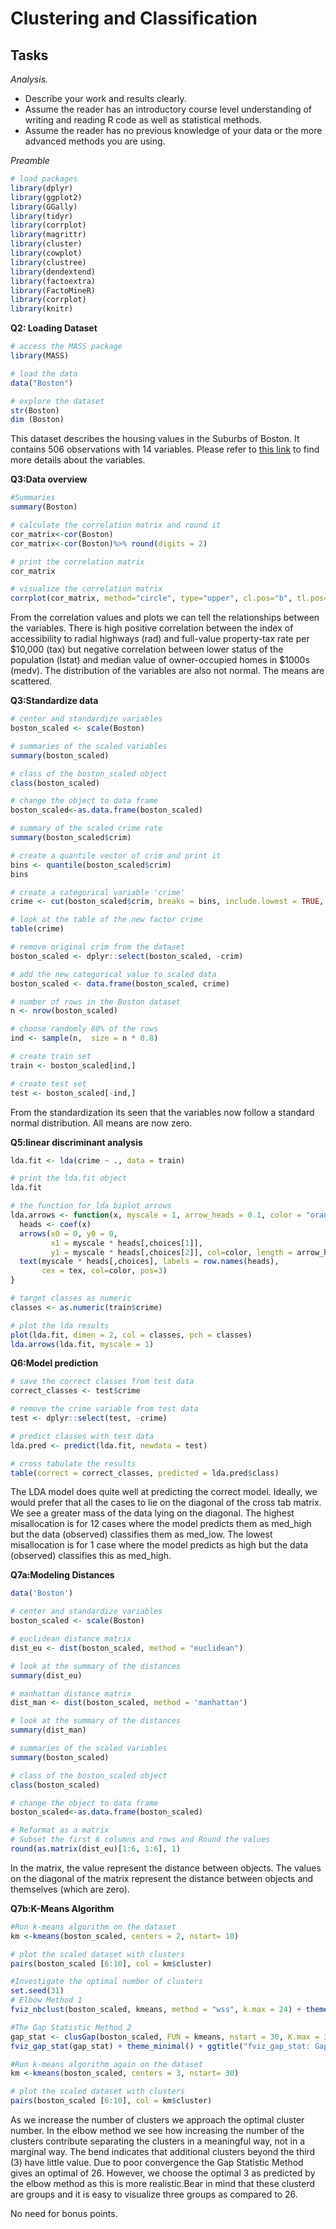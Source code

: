 # Clustering and Classification
## Tasks

*Analysis.*

- Describe your work and results clearly. 
- Assume the reader has an introductory course level understanding of writing and reading R code as well as statistical methods.
- Assume the reader has no previous knowledge of your data or the more advanced methods you are using.

*Preamble*
```r
# load packages
library(dplyr)
library(ggplot2)
library(GGally)
library(tidyr)
library(corrplot)
library(magrittr)
library(cluster)
library(cowplot)
library(clustree)
library(dendextend)
library(factoextra)
library(FactoMineR)
library(corrplot)
library(knitr)
`````

**Q2: Loading Dataset**
```r
# access the MASS package
library(MASS)

# load the data
data("Boston")

# explore the dataset
str(Boston)
dim (Boston)
```
This dataset describes the housing values in the Suburbs of Boston. It contains 506 observations with 14 variables. Please refer to [this link](https://stat.ethz.ch/R-manual/R-devel/library/MASS/html/Boston.html) to find more details about the variables.

**Q3:Data overview**
```r
#Summaries
summary(Boston)

# calculate the correlation matrix and round it
cor_matrix<-cor(Boston)
cor_matrix<-cor(Boston)%>% round(digits = 2)

# print the correlation matrix
cor_matrix

# visualize the correlation matrix
corrplot(cor_matrix, method="circle", type="upper", cl.pos="b", tl.pos="d", tl.cex = 0.6)

```

From the correlation values and plots we can tell the relationships between the variables. There is high positive correlation between  the index of accessibility to radial highways (rad) and full-value property-tax rate per \$10,000 (tax) but negative correlation between lower status of the population (lstat) and median value of owner-occupied homes in \$1000s (medv). The distribution of the variables are also not normal. The means are scattered.

**Q3:Standardize data**
```r
# center and standardize variables
boston_scaled <- scale(Boston)

# summaries of the scaled variables
summary(boston_scaled)

# class of the boston_scaled object
class(boston_scaled)

# change the object to data frame
boston_scaled<-as.data.frame(boston_scaled)

# summary of the scaled crime rate
summary(boston_scaled$crim)

# create a quantile vector of crim and print it
bins <- quantile(boston_scaled$crim)
bins

# create a categorical variable 'crime'
crime <- cut(boston_scaled$crim, breaks = bins, include.lowest = TRUE, labels = c("low", "med_low", "med_high", "high"))

# look at the table of the new factor crime
table(crime)

# remove original crim from the dataset
boston_scaled <- dplyr::select(boston_scaled, -crim)

# add the new categorical value to scaled data
boston_scaled <- data.frame(boston_scaled, crime)

# number of rows in the Boston dataset 
n <- nrow(boston_scaled)

# choose randomly 80% of the rows
ind <- sample(n,  size = n * 0.8)

# create train set
train <- boston_scaled[ind,]

# create test set 
test <- boston_scaled[-ind,]

```

From the standardization its seen that the variables now follow a standard normal distribution. All means are now zero.

**Q5:linear discriminant analysis**
```r
lda.fit <- lda(crime ~ ., data = train)

# print the lda.fit object
lda.fit

# the function for lda biplot arrows
lda.arrows <- function(x, myscale = 1, arrow_heads = 0.1, color = "orange", tex = 0.75, choices = c(1,2)){
  heads <- coef(x)
  arrows(x0 = 0, y0 = 0, 
         x1 = myscale * heads[,choices[1]], 
         y1 = myscale * heads[,choices[2]], col=color, length = arrow_heads)
  text(myscale * heads[,choices], labels = row.names(heads), 
       cex = tex, col=color, pos=3)
}

# target classes as numeric
classes <- as.numeric(train$crime)

# plot the lda results
plot(lda.fit, dimen = 2, col = classes, pch = classes)
lda.arrows(lda.fit, myscale = 1)
```

**Q6:Model prediction**
```r
# save the correct classes from test data
correct_classes <- test$crime

# remove the crime variable from test data
test <- dplyr::select(test, -crime)

# predict classes with test data
lda.pred <- predict(lda.fit, newdata = test)

# cross tabulate the results
table(correct = correct_classes, predicted = lda.pred$class)
```

The LDA model does quite well at predicting the correct model. Ideally, we would prefer that all the cases to lie on the diagonal of the cross tab matrix. We see a greater mass of the data lying on the diagonal. The highest misallocation is for 12 cases where the model predicts them as med_high but the data (observed) classifies them as med_low. The lowest misallocation is for 1 case where the model predicts as high but the data (observed) classifies this as med_high.

**Q7a:Modeling Distances**
```r
data('Boston')

# center and standardize variables
boston_scaled <- scale(Boston)

# euclidean distance matrix
dist_eu <- dist(boston_scaled, method = "euclidean")

# look at the summary of the distances
summary(dist_eu)

# manhattan distance matrix
dist_man <- dist(boston_scaled, method = 'manhattan')

# look at the summary of the distances
summary(dist_man)

# summaries of the scaled variables
summary(boston_scaled)

# class of the boston_scaled object
class(boston_scaled)

# change the object to data frame
boston_scaled<-as.data.frame(boston_scaled)

# Reformat as a matrix
# Subset the first 6 columns and rows and Round the values
round(as.matrix(dist_eu)[1:6, 1:6], 1)
```

In the matrix, the value represent the distance between objects. The values on the diagonal of the matrix represent the distance between objects and themselves (which are zero).

**Q7b:K-Means Algorithm**
```r
#Run k-means algorithm on the dataset
km <-kmeans(boston_scaled, centers = 2, nstart= 10)

# plot the scaled dataset with clusters
pairs(boston_scaled [6:10], col = km$cluster)

#Investigate the optimal number of clusters
set.seed(31)
# Elbow Method 1
fviz_nbclust(boston_scaled, kmeans, method = "wss", k.max = 24) + theme_minimal() + ggtitle("the Elbow Method")

#The Gap Statistic Method 2
gap_stat <- clusGap(boston_scaled, FUN = kmeans, nstart = 30, K.max = 35, B = 50)
fviz_gap_stat(gap_stat) + theme_minimal() + ggtitle("fviz_gap_stat: Gap Statistic")

#Run k-means algorithm again on the dataset
km <-kmeans(boston_scaled, centers = 3, nstart= 30)

# plot the scaled dataset with clusters
pairs(boston_scaled [6:10], col = km$cluster)
```

As we increase the number of clusters we approach the optimal cluster number. In the elbow method we see how increasing the number of the clusters contribute separating the clusters in a meaningful way, not in a marginal way. The bend indicates that additional clusters beyond the third (3) have little value. Due to poor convergence the Gap Statistic Method gives an optimal of 26. However, we choose the optimal 3 as predicted by the elbow method as this is more realistic.Bear in mind that these clusterd are groups and it is easy to visualize three groups as compared to 26.

No need for bonus points.

